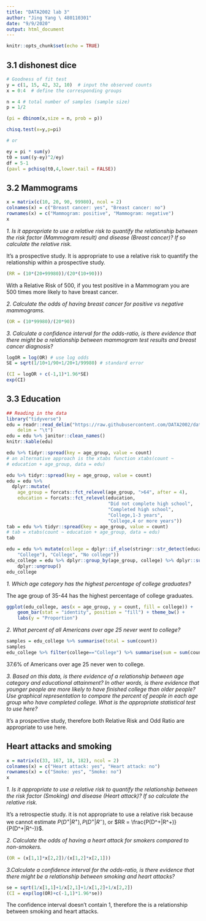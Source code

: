 ```yaml
---
title: "DATA2002 lab 3"
author: "Jing Yang \ 480110301"
date: "9/9/2020"
output: html_document
---
```


```r
knitr::opts_chunk$set(echo = TRUE)
```

## 3.1 dishonest dice
```r
# Goodness of fit test
y = c(1, 15, 42, 32, 10)  # input the observed counts
x = 0:4  # define the corresponding groups

n = 4 # total number of samples (sample size)
p = 1/2

(pi = dbinom(x,size = n, prob = p))

chisq.test(x=y,p=pi)

# or 

ey = pi * sum(y)
t0 = sum((y-ey)^2/ey)
df = 5-1
(pavl = pchisq(t0,4,lower.tail = FALSE))
```

## 3.2 Mammograms
```r
x = matrix(c(10, 20, 90, 99980), ncol = 2)
colnames(x) = c("Breast cancer: yes", "Breast cancer: no")
rownames(x) = c("Mammogram: positive", "Mammogram: negative")
x
```

*1. Is it appropriate to use a relative risk to quantify the relationship between the risk factor (Mammogram result) and disease (Breast cancer)? If so calculate the relative risk.*

It's a prospective study. It is appropriate to use a relative risk to quantify the relationship within a prospective study.

```r
(RR = (10*(20+99980))/(20*(10+90)))
```
With a Relative Risk of 500, if you test positive in a Mammogram you are 500 times more likely to have breast cancer.

*2. Calculate the odds of having breast cancer for positive vs negative mammograms.*

```r
(OR = (10*99980)/(20*90))
```

*3. Calculate a confidence interval for the odds-ratio, is there evidence that there might be a relationship between mammogram test results and breast cancer diagnosis?*

```r
logOR = log(OR) # use log odds
SE = sqrt(1/10+1/90+1/20+1/99980) # standard error

(CI = logOR + c(-1,1)*1.96*SE)
exp(CI)
```

## 3.3 Education

```r
## Reading in the data
library("tidyverse")
edu = readr::read_delim("https://raw.githubusercontent.com/DATA2002/data/master/education-by-age-census.txt", 
    delim = "\t")
edu = edu %>% janitor::clean_names()
knitr::kable(edu)
```

```r
edu %>% tidyr::spread(key = age_group, value = count)
# an alternative approach is the xtabs function xtabs(count ~
# education + age_group, data = edu)
```

```r
edu %>% tidyr::spread(key = age_group, value = count)
edu = edu %>% 
  dplyr::mutate(
    age_group = forcats::fct_relevel(age_group, ">64", after = 4),
    education = forcats::fct_relevel(education, 
                                     "Did not complete high school", 
                                     "Completed high school", 
                                     "College,1-3 years", 
                                     "College,4 or more years"))
tab = edu %>% tidyr::spread(key = age_group, value = count)
# tab = xtabs(count ~ education + age_group, data = edu)
tab
```

```r
edu = edu %>% mutate(college = dplyr::if_else(stringr::str_detect(education, 
    "College"), "College", "No college"))
edu_college = edu %>% dplyr::group_by(age_group, college) %>% dplyr::summarise(count = sum(count)) %>% 
    dplyr::ungroup()
edu_college
```

*1. Which age category has the highest percentage of college graduates?*

The age group of 35-44 has the highest percentage of college graduates.
```r
ggplot(edu_college, aes(x = age_group, y = count, fill = college)) + 
    geom_bar(stat = "identity", position = "fill") + theme_bw() + 
    labs(y = "Proportion")
```

*2. What percent of all Americans over age 25 never went to college?*
 
```r
samples = edu_college %>% summarise(total = sum(count))
samples
edu_college %>% filter(college=="College") %>% summarise(sum = sum(count), percent = sum/130794)
```

37.6% of Americans over age 25 never wen to college.

*3. Based on this data, is there evidence of a relationship between age category and educational attainment? In other words, is there evidence that younger people are more likely to have finished college than older people? Use graphical representation to compare the percent of people in each age group who have completed college. What is the appropriate statistical test to use here?*

It's a prospective study, therefore both Relative Risk and Odd Ratio are appropriate to use here.


## Heart attacks and smoking

```r
x = matrix(c(33, 167, 18, 182), ncol = 2)
colnames(x) = c("Heart attack: yes", "Heart attack: no")
rownames(x) = c("Smoke: yes", "Smoke: no")
x
```

*1. Is it appropriate to use a relative risk to quantify the relationship between the risk factor (Smoking) and disease (Heart attack)? If so calculate the relative risk.*

It's a retrospectie study. it is not appropriate to use a relative risk because we cannot estimate $P(D^+|R^+),P(D^+|R^-)$, or $RR = \frac{P(D^+|R^+)}{P(D^+|R^-)}$.

*2. Calculate the odds of having a heart attack for smokers compared to non-smokers.*
```r
(OR = (x[1,1]*x[2,2])/(x[1,2]*x[2,1]))
```


*3.Calculate a confidence interval for the odds-ratio, is there evidence that there might be a relationship between smoking and heart attacks?*

```r
se = sqrt(1/x[1,1]+1/x[2,1]+1/x[1,2]+1/x[2,2])
(CI = exp(log(OR)+c(-1,1)*1.96*se))
```

The confidence interval doesn't contain 1, therefore the is a relationship between smoking and heart attacks.